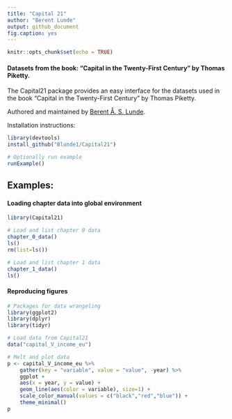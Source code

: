 ```yaml
---
title: "Capital 21"
author: "Berent Lunde"
output: github_document
fig.caption: yes
---
```


```r
knitr::opts_chunk$set(echo = TRUE)
```


#### Datasets from the book: "Capital in the Twenty-First Century" by Thomas Piketty.

The Capital21 package provides an easy interface for the datasets used in the book "Capital in the Twenty-First Century" by Thomas Piketty.

Authored and maintained by [Berent Å. S. Lunde](https://berentlunde.netlify.com).

Installation instructions:

```r
library(devtools)
install_github("Blunde1/Capital21")

# Optionally run example
runExample()

```

Examples:
--------

#### Loading chapter data into global environment

```r
library(Capital21)

# Load and list chapter 0 data
chapter_0_data()
ls()
rm(list=ls())

# Load and list chapter 1 data
chapter_1_data()
ls()
```


#### Reproducing figures

```r
# Packages for data wrangeling
library(ggplot2)
library(dplyr)
library(tidyr)

# Load data from Capital21
data("capital_V_income_eu")

# Melt and plot data 
p <- capital_V_income_eu %>%
    gather(key = "variable", value = "value", -year) %>%
    ggplot + 
    aes(x = year, y = value) + 
    geom_line(aes(color = variable), size=1) +
    scale_color_manual(values = c("black","red","blue")) +
    theme_minimal()
p
```
